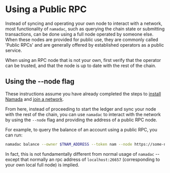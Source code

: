 
# Using a Public RPC

Instead of syncing and operating your own node to interact with a network, most functionality of `namadac`, such as querying the chain state or submitting transactions,
can be done using a full node operated by someone else. When these nodes are provided for public use, they are commonly called 'Public RPCs'
and are generally offered by established operators as a public service.

<Callout type="warning">
When using an RPC node that is not your own, first verify that the operator can be trusted, and that the node is up to date with the rest of the chain.
</Callout>

## Using the --node flag

These instructions assume you have already completed the steps to [install Namada](./install.mdx) and [join a network](../networks.mdx).  

From here, instead of proceeding to start the ledger and sync your node with the rest of the chain, you can use `namadac` to interact
with the network by using the `--node` flag and providing the address of a public RPC node.  

For example, to query the balance of an account using a public RPC, you can run:
```bash copy
namadac balance --owner $TNAM_ADDRESS --token nam --node https://some-node.xyz:443
```

In fact, this is not fundamentally different from normal usage of `namadac` -- except that normally an rpc address of `localhost:26657` (corresponding to your own local full node) is implied.